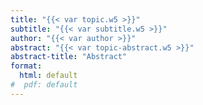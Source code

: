 ```yaml
---
title: "{{< var topic.w5 >}}"
subtitle: "{{< var subtitle.w5 >}}"
author: "{{< var author >}}"
abstract: "{{< var topic-abstract.w5 >}}"
abstract-title: "Abstract"
format:
  html: default
#  pdf: default
---
```

